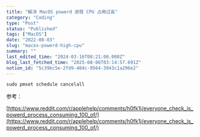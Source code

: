 ```yaml
---
title: "解决 MacOS powerd 进程 CPU 占用过高"
category: "Coding"
type: "Post"
status: "Published"
tags: ["MacOS"]
date: "2022-08-03"
slug: "macos-powerd-high-cpu"
summary: ""
last_edited_time: "2024-03-16T08:21:00.000Z"
blog_last_fetched_time: "2025-08-06T03:14:57.691Z"
notion_id: "5c39bc5e-2fd9-404c-9564-3943c1a296e2"
---
```



`sudo pmset schedule cancelall`


参考：


[https://www.reddit.com/r/applehelp/comments/h0fk1j/everyone_check_is_powerd_process_consuming_100_of/](https://www.reddit.com/r/applehelp/comments/h0fk1j/everyone_check_is_powerd_process_consuming_100_of/)

